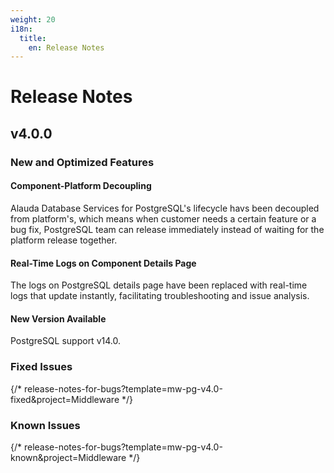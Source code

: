 ```yaml
---
weight: 20
i18n:
  title:
    en: Release Notes
---
```


# Release Notes

## v4.0.0

### New and Optimized Features

#### Component-Platform Decoupling

Alauda Database Services for PostgreSQL's lifecycle havs been decoupled from platform's, which means when customer needs a certain feature or a bug fix, PostgreSQL team can release immediately instead of waiting for the platform release together.

#### Real-Time Logs on Component Details Page

The logs on PostgreSQL details page have been replaced with real-time logs that update instantly, facilitating troubleshooting and issue analysis.

#### New Version Available

PostgreSQL support v14.0.

### Fixed Issues

{/* release-notes-for-bugs?template=mw-pg-v4.0-fixed&project=Middleware */}

### Known Issues

{/* release-notes-for-bugs?template=mw-pg-v4.0-known&project=Middleware */}

